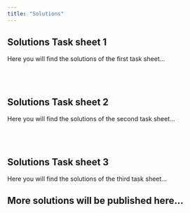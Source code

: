 ```yaml
---
title: "Solutions"
---
```


<h2>Solutions Task sheet 1</h2>

Here you will find the solutions of the first task sheet...

<!-- <span style="font-size:1.5em;">[**Solution 1**](solutions_tasksheets/task_sheet1/solution1.qmd)</span>  &nbsp;&nbsp; &nbsp;  -->
<!-- <span style="font-size:1.5em;">[**Solution 2**](solutions_tasksheets/task_sheet1/solution2.qmd)</span>  &nbsp;&nbsp; &nbsp;  -->
<!-- <span style="font-size:1.5em;">[**Solution 3**](solutions_tasksheets/task_sheet1/solution3.qmd)</span>  &nbsp; -->


<br>
<br>

<h2>Solutions Task sheet 2</h2>
Here you will find the solutions of the second task sheet...

<!-- <span style="font-size:1.5em;">[**Solution 1**](solutions_tasksheets/task_sheet2/solution1.qmd)</span>  &nbsp;&nbsp; &nbsp;  -->
<!-- <span style="font-size:1.5em;">[**Solution 2**](solutions_tasksheets/task_sheet2/solution2.qmd)</span>  &nbsp;&nbsp; &nbsp;  -->
<!-- <span style="font-size:1.5em;">[**Solution 3**](solutions_tasksheets/task_sheet2/solution3.qmd)</span>  &nbsp;&nbsp; &nbsp;  -->


<br>
<br>

<h2>Solutions Task sheet 3</h2>
Here you will find the solutions of the third task sheet...

<!-- <span style="font-size:1.5em;">[**Solution 1**](solutions_tasksheets/task_sheet3/solution1.qmd)</span>  &nbsp;&nbsp; &nbsp;  -->
<!-- <span style="font-size:1.5em;">[**Solution 2**](solutions_tasksheets/task_sheet3/solution2.qmd)</span>  &nbsp;&nbsp; &nbsp;  -->
<!-- <span style="font-size:1.5em;">[**Solution 3**](solutions_tasksheets/task_sheet3/solution3.qmd)</span>  &nbsp;&nbsp; &nbsp;  -->



<h2>More solutions will be published here...</h2>
